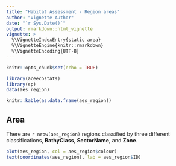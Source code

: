 ```yaml
---
title: "Habitat Assessment - Region areas"
author: "Vignette Author"
date: "`r Sys.Date()`"
output: rmarkdown::html_vignette
vignette: >
  %\VignetteIndexEntry{static area}
  %\VignetteEngine{knitr::rmarkdown}
  %\VignetteEncoding{UTF-8}
---
```



```r
knitr::opts_chunk$set(echo = TRUE)
```
```r
library(aceecostats)
library(sp)
data(aes_region)

```

```r
knitr::kable(as.data.frame(aes_region))
```

## Area

There are `r nrow(aes_region)` regions classified by three different classifications, **BathyClass**, **SectorName**,  and **Zone**.

```r
plot(aes_region, col = aes_region$colour)
text(coordinates(aes_region), lab = aes_region$ID)
```
